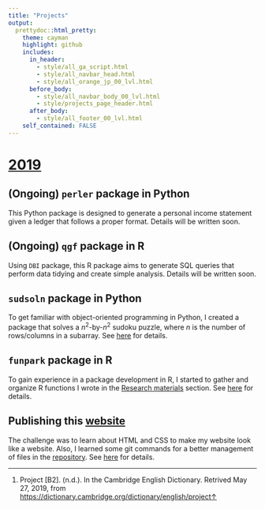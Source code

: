 ```yaml
---
title: "Projects"
output: 
  prettydoc::html_pretty:
    theme: cayman
    highlight: github
    includes:
      in_header: 
        - style/all_ga_script.html
        - style/all_navbar_head.html
        - style/all_orange_jp_00_lvl.html
      before_body:
        - style/all_navbar_body_00_lvl.html
        - style/projects_page_header.html
      after_body:
        - style/all_footer_00_lvl.html
    self_contained: FALSE
---
```



# [2019](projects/2019.html)

## (Ongoing) `perler` package in Python

This Python package is designed to generate a personal income statement given a ledger that follows a proper format. Details will be written soon.


## (Ongoing) `qgf` package in R

Using `DBI` package, this R package aims to generate SQL queries that perform data tidying and create simple analysis. Details will be written soon.

## `sudsoln` package in Python

To get familiar with object-oriented programming in Python, I created a package that solves a $n^2$-by-$n^2$ sudoku puzzle, where $n$ is the number of rows/columns in a subarray. See [here](projects/2019/sudsoln.html) for details.


## `funpark` package in R

To gain experience in a package development in R, I started to gather and organize R functions I wrote in the [Research materials](research_materials.html) section. See [here](projects/2019/funpark.html) for details.



## Publishing this [website](https://joon3216.github.io)

The challenge was to learn about HTML and CSS to make my website look like a website. Also, I learned some git commands for a better management of files in the [repository](https://github.com/joon3216/joon3216.github.io). See [here](projects/2019/publishing_website.html) for details.



















<!-- note: (n.d.) stands for "no date" -->

<!--html_preserve-->
<div class="footnotes">
<hr />
<ol>
<li id="fn1"><p>Project [B2]. (n.d.). In the Cambridge English Dictionary. Retrived May 27, 2019, from <a href="https://dictionary.cambridge.org/dictionary/english/project" class="uri">https://dictionary.cambridge.org/dictionary/english/project</a><a href="#fnref1">&uarr;</a></p></li>
</ol>
</div>
<!--/html_preserve-->





